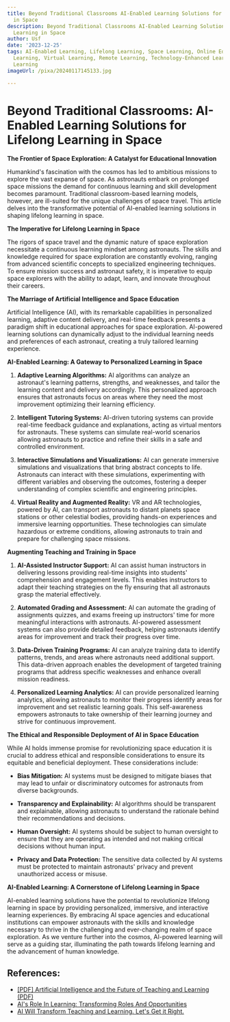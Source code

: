 ```yaml
---
title: Beyond Traditional Classrooms AI-Enabled Learning Solutions for Lifelong Learning
  in Space
description: Beyond Traditional Classrooms AI-Enabled Learning Solutions for Lifelong
  Learning in Space
author: Usf
date: '2023-12-25'
tags: AI-Enabled Learning, Lifelong Learning, Space Learning, Online Education, Distance
  Learning, Virtual Learning, Remote Learning, Technology-Enhanced Learning, Blended
  Learning
imageUrl: /pixa/20240117145133.jpg

---
```

# Beyond Traditional Classrooms: AI-Enabled Learning Solutions for Lifelong Learning in Space

**The Frontier of Space Exploration: A Catalyst for Educational Innovation**

Humankind's fascination with the cosmos has  led to ambitious missions to explore the vast expanse of space. As astronauts embark on prolonged space missions the demand for continuous learning and skill development becomes paramount. Traditional classroom-based learning models, however,  are ill-suited for the unique challenges of space  travel. This article delves into the transformative  potential  of AI-enabled learning solutions in shaping lifelong learning in  space.

**The  Imperative for Lifelong Learning in Space**

The rigors of space travel and the dynamic nature of space exploration necessitate  a continuous learning mindset among astronauts. The skills and knowledge required for space exploration are constantly evolving,  ranging from advanced scientific concepts to  specialized engineering techniques. To ensure mission success and astronaut safety, it is imperative to equip space explorers with the ability to adapt, learn, and innovate throughout their careers.

**The Marriage  of Artificial Intelligence and Space Education**

Artificial Intelligence (AI), with its remarkable capabilities in personalized learning, adaptive content delivery, and real-time feedback  presents a  paradigm shift in  educational approaches for space exploration. AI-powered learning solutions can  dynamically  adjust  to the individual  learning needs and preferences of each astronaut, creating a truly tailored learning experience.

**AI-Enabled Learning:  A Gateway to Personalized Learning in Space**

1. **Adaptive Learning Algorithms:** AI algorithms can analyze an  astronaut's learning patterns, strengths,  and weaknesses, and  tailor the learning  content and delivery accordingly. This personalized approach ensures that astronauts focus on areas where they need the most improvement optimizing their learning efficiency.

2. **Intelligent  Tutoring Systems:** AI-driven tutoring systems can provide real-time feedback guidance and explanations, acting as virtual mentors for astronauts. These systems can simulate real-world scenarios allowing astronauts to  practice and refine their skills in a safe and controlled  environment.

3. **Interactive Simulations  and  Visualizations:** AI can generate immersive simulations and  visualizations that bring abstract concepts to life. Astronauts can interact with  these simulations, experimenting with different variables and observing the outcomes,  fostering  a deeper understanding of complex scientific  and engineering principles.

4. **Virtual Reality and Augmented  Reality:** VR and  AR technologies, powered by AI, can transport  astronauts to  distant planets space stations or other celestial bodies,  providing hands-on experiences and immersive learning opportunities. These technologies can simulate hazardous or extreme conditions, allowing astronauts to train and prepare for  challenging space  missions.

**Augmenting Teaching and Training in Space**

1. **AI-Assisted Instructor Support:** AI  can assist human  instructors in delivering lessons providing real-time insights into students' comprehension and engagement levels. This enables instructors to adapt their teaching strategies on the fly ensuring that all astronauts grasp the material  effectively.

2. **Automated Grading and Assessment:** AI can automate the grading of assignments quizzes,  and exams freeing up  instructors' time for more meaningful interactions  with astronauts. AI-powered assessment systems can also provide detailed feedback, helping astronauts  identify areas for improvement and track their progress over time.

3. **Data-Driven Training Programs:** AI can analyze training data to identify patterns, trends, and areas where astronauts need additional support. This data-driven approach enables the development  of targeted training programs that address specific weaknesses and enhance  overall mission readiness.

4. **Personalized Learning Analytics:** AI  can provide personalized learning analytics, allowing astronauts to monitor their progress identify areas for improvement and set realistic learning goals. This self-awareness empowers astronauts to take ownership of their learning journey and strive for continuous improvement.

**The Ethical  and Responsible Deployment  of AI in Space Education**

While AI holds immense promise for revolutionizing space education it is crucial  to address ethical and responsible considerations to ensure its  equitable and beneficial deployment. These  considerations include:

- **Bias  Mitigation:** AI  systems must  be designed to  mitigate biases  that may lead to unfair or discriminatory outcomes for astronauts from diverse backgrounds.

- **Transparency and Explainability:** AI algorithms should be transparent and explainable, allowing astronauts to understand the rationale behind their recommendations and decisions.

- **Human Oversight:**  AI systems should be subject to  human oversight to ensure  that they are operating as intended and not  making  critical decisions without human input.

- **Privacy and Data Protection:** The sensitive data collected by AI systems must be protected to maintain astronauts' privacy and prevent unauthorized  access or misuse.

**AI-Enabled Learning:  A Cornerstone of Lifelong Learning in Space**

AI-enabled learning solutions have the potential to revolutionize lifelong learning in space by  providing personalized,  immersive, and interactive learning  experiences. By embracing AI space agencies and educational institutions  can empower astronauts with the skills and knowledge necessary to thrive in the challenging and  ever-changing realm of space exploration. As  we venture further into the cosmos, AI-powered learning will serve as a  guiding star, illuminating the  path towards lifelong learning and  the advancement of human knowledge.

## References:
- [[PDF] Artificial Intelligence and the Future of Teaching and Learning (PDF)](https://www2.ed.gov/documents/ai-report/ai-report.pdf)
- [AI's Role In Learning: Transforming Roles And Opportunities](https://elearningindustry.com/ais-role-in-learning-transforming-roles-and-opportunities)
- [AI Will Transform Teaching and Learning. Let's Get it Right.](https://hai.stanford.edu/news/ai-will-transform-teaching-and-learning-lets-get-it-right)
